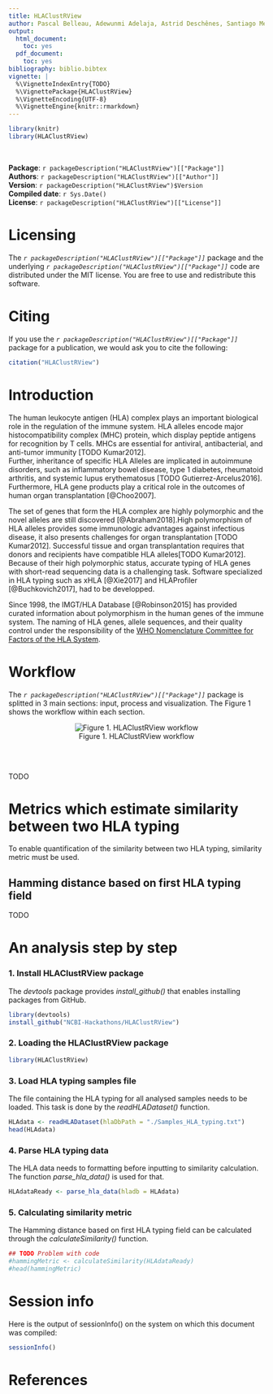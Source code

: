 ```yaml
---
title: HLAClustRView
author: Pascal Belleau, Adewunmi Adelaja, Astrid Deschênes, Santiago Medina, Nissim Ranade, Allissa Dillman
output:
  html_document:
    toc: yes
  pdf_document:
    toc: yes
bibliography: biblio.bibtex
vignette: |
  %\VignetteIndexEntry{TODO}     
  %\VignettePackage{HLAClustRView}
  %\VignetteEncoding{UTF-8}
  %\VignetteEngine{knitr::rmarkdown} 
---
```


```r
library(knitr)
library(HLAClustRView)
```

<br />

**Package**: `r packageDescription("HLAClustRView")[["Package"]]` <br />
**Authors**: `r packageDescription("HLAClustRView")[["Author"]]` <br />
**Version**: `r packageDescription("HLAClustRView")$Version` <br />
**Compiled date**: `r Sys.Date()` <br />
**License**: `r packageDescription("HLAClustRView")[["License"]]` <br />


# Licensing  #

The *`r packageDescription("HLAClustRView")[["Package"]]`* package and the 
underlying *`r packageDescription("HLAClustRView")[["Package"]]`* code 
are distributed under the MIT license. You are free to use and 
redistribute this software.

# Citing #

If you use the *`r packageDescription("HLAClustRView")[["Package"]]`* package 
for a publication, we would ask you to cite the following:

```r
citation("HLAClustRView")
```

# Introduction #

The human leukocyte antigen (HLA) complex plays an important biological role in 
the regulation of the immune system. HLA alleles encode major 
histocompatibility complex (MHC) protein, which display peptide antigens for 
recognition by T cells. MHCs are essential for antiviral, antibacterial, and 
anti-tumor immunity [TODO Kumar2012].  
Further, inheritance of specific HLA Alleles are implicated in autoimmune 
disorders, such as inflammatory bowel disease, type 1 diabetes, rheumatoid 
arthritis, and systemic lupus erythematosus [TODO Gutierrez-Arcelus2016]. 
Furthermore, HLA gene products play a critical role in the outcomes of human 
organ transplantation [@Choo2007]. 

The set of genes that form the HLA complex are highly polymorphic and the 
novel alleles are still discovered [@Abraham2018].High polymorphism of 
HLA alleles provides some immunologic advantages against infectious disease, 
it also presents challenges for organ transplantation [TODO Kumar2012]. 
Successful tissue and organ transplantation requires that donors and 
recipients have compatible HLA alleles[TODO Kumar2012]. Because of their 
high polymorphic status, accurate typing of HLA genes with short-read 
sequencing data is a challenging task. Software specialized in HLA typing such
as xHLA [@Xie2017] and HLAProfiler [@Buchkovich2017], had to be developped. 

Since 1998, the IMGT/HLA Database [@Robinson2015] has provided curated 
information about polymorphism in the human genes of the immune system.
The naming of HLA genes, allele sequences, and their quality control under the 
responsibility of the [WHO Nomenclature Committee for Factors of the HLA System](http://hla.alleles.org/nomenclature/committee.html).

# Workflow #

The *`r packageDescription("HLAClustRView")[["Package"]]`* package is splitted
in 3 main sections: input, process and visualization. The Figure 1 shows the
workflow within each section. 

<center>

![Figure 1. HLAClustRView workflow](HLAdesign.jpg "HLAClustRView design")

</center>


<br>
<br>

TODO

# Metrics which estimate similarity between two HLA typing 

To enable quantification of the similarity between two HLA typing, similarity
metric must be used.

## Hamming distance based on first HLA typing field 

TODO

# An analysis step by step #

### 1. Install HLAClustRView package

The *devtools* package provides *install_github()* that enables installing 
packages from GitHub.

```r
library(devtools)
install_github("NCBI-Hackathons/HLAClustRView")
```

### 2. Loading the HLAClustRView package

```r
library(HLAClustRView)
```

### 3. Load HLA typing samples file

The file containing the HLA typing for all analysed samples needs to be loaded.
This task is done by the *readHLADataset()* function.

```r
HLAdata <- readHLADataset(hlaDbPath = "./Samples_HLA_typing.txt")
head(HLAdata)
```

### 4. Parse HLA typing data

The HLA data needs to formatting before inputting to similarity calculation. 
The function *parse_hla_data()* is used for that.

```r
HLAdataReady <- parse_hla_data(hladb = HLAdata)
```

### 5. Calculating similarity metric

The Hamming distance based on first HLA typing field can be calculated through
the *calculateSimilarity()* function.

```r
## TODO Problem with code
#hammingMetric <- calculateSimilarity(HLAdataReady)
#head(hammingMetric)
```

# Session info

Here is the output of sessionInfo() on the system on which this document 
was compiled:

```r
sessionInfo()
```


# References

